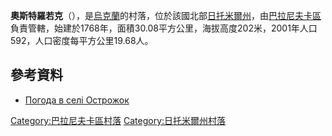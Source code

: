 {{coord|50|23|38|N|27|44|16|E|scale:30000|display=title}}

'''奧斯特羅若克'''（{{lang-uk|Острожок}}），是[[烏克蘭|烏克蘭]]的村落，位於該國北部[[日托米爾州|日托米爾州]]，由[[巴拉尼夫卡區|巴拉尼夫卡區]]負責管轄，始建於1768年，面積30.08平方公里，海拔高度202米，2001年人口592，人口密度每平方公里19.68人。

==參考資料==
* [http://weather.in.ua/ua/zhitomirskaja/19292 Погода в селі Острожок] {{Wayback|url=http://weather.in.ua/ua/zhitomirskaja/19292 |date=20210115231713 }}

{{DEFAULTSORT:Острожок}}
[[Category:巴拉尼夫卡區村落|Category:巴拉尼夫卡區村落]]
[[Category:日托米爾州村落|Category:日托米爾州村落]]


{{Zhytomyr-geo-stub}}